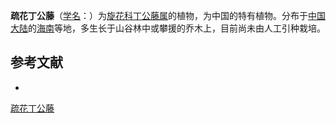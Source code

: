 {{Speciesbox
| name = 疏花丁公藤
| status = 
| status_system = 
| image =
| genus = Erycibe
| species = oligantha
| authority = Merr. et Chun
}}

'''疏花丁公藤'''（[[学名|学名]]：{{lang|la|''Erycibe oligantha''}}）为[[旋花科|旋花科]][[丁公藤属|丁公藤属]]的植物，为中国的特有植物。分布于[[中国大陆|中国大陆]]的[[海南|海南]]等地，多生长于山谷林中或攀援的乔木上，目前尚未由人工引种栽培。

== 参考文献 ==
<div class="references-small">
* {{cite web| url =http://www.bioinfo.cn/db05/KmzwSpecies.php?action=view&id=5256| title =疏花丁公藤| work =《中国高等植物数据库全库》| publisher =中国科学院微生物研究所| author =昆明植物研究所| accessdate =2009-02-25| deadurl =yes| archiveurl =https://web.archive.org/web/20160305001952/http://www.bioinfo.cn/db05/KmzwSpecies.php?action=view&id=5256| archivedate =2016-03-05}}
</div>
{{Taxonbar|from=Q15231752}}

[[Category:丁公藤属|疏花丁公藤]]


{{植物小作品}}